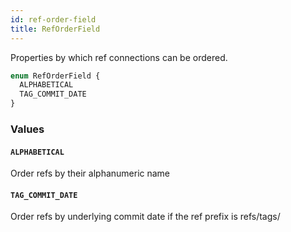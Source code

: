 ```yaml
---
id: ref-order-field
title: RefOrderField
---
```


Properties by which ref connections can be ordered.

```graphql
enum RefOrderField {
  ALPHABETICAL
  TAG_COMMIT_DATE
}
```

### Values

#### `ALPHABETICAL`

Order refs by their alphanumeric name

#### `TAG_COMMIT_DATE`

Order refs by underlying commit date if the ref prefix is refs/tags/
